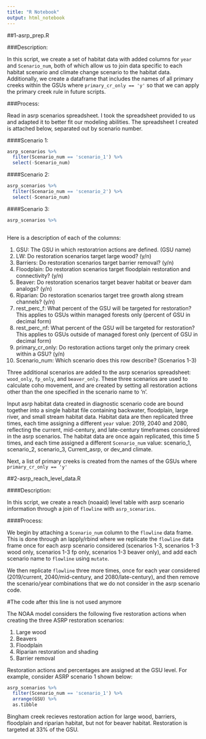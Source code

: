 ```yaml
---
title: "R Notebook"
output: html_notebook
---
```


##1-asrp_prep.R

###Description:

In this script, we create a set of habitat data with added columns for `year` and `Scenario_num`, both of which allow us to join data specific to each habitat scenario and climate change scenario to the habitat data.  Additionally, we create a dataframe that includes the names of all primary creeks within the GSUs where `primary_cr_only == 'y'` so that we can apply the primary creek rule in future scripts.

###Process:

Read in asrp scenarios spreadsheet.  I took the spreadsheet provided to us and adapted it to better fit our modeling abilities.  The spreadsheet I created is attached below, separated out by scenario number.

####Scenario 1:
```r
asrp_scenarios %>% 
  filter(Scenario_num == 'scenario_1') %>%
  select(-Scenario_num)
```
####Scenario 2: 
```r
asrp_scenarios %>%
  filter(Scenario_num == 'scenario_2') %>%
  select(-Scenario_num)
```
####Scenario 3:
```r
asrp_scenarios %>%
  
```


Here is a description of each of the columns:

1. GSU: The GSU in which restoratrion actions are defined. (GSU name)
2. LW: Do restoration scenarios target large wood?  (y/n)
3. Barriers: Do restoration scenarios target barrier removal? (y/n)
4. Floodplain: Do restoration scenarios target floodplain restoration and connectivity? (y/n)
5. Beaver: Do restoration scenarios target beaver habitat or beaver dam analogs? (y/n)
6. Riparian:  Do restoration scenarios target tree growth along stream channels? (y/n)
7. rest_perc_f: What percent of the GSU will be targeted for restoration? This applies to GSUs within managed forests only (percent of GSU in decimal form)
8. rest_perc_nf: What percent of the GSU will be targeted for restoration? This applies to GSUs outside of managed forest only (percent of GSU in decimal form) 
9. primary_cr_only: Do restoration actions target only the primary creek within a GSU? (y/n)
10. Scenario_num: Which scenario does this row describe? (Scenarios 1-3)

Three additional scenarios are added to the asrp scenarios spreadsheet: `wood_only`, `fp_only`, and `beaver_only`.  These three scenarios are used to calculate coho movement, and are created by setting all restoration actions other than the one specified in the scenario name to 'n'.  

Input asrp habitat data created in diagnostic scenario code are bound together into a single habitat file containing backwater, floodplain, large river, and small stream habitat data. Habitat data are then replicated three times, each time assigning a different `year` value: 2019, 2040 and 2080, reflecting the current, mid-century, and late-century timeframes considered in the asrp scenarios. The habitat data are once again replicated, this time 5 times, and each time assigned a different `Scenario_num` value: scenario_1, scenario_2, scenario_3, Current_asrp, or dev_and climate.

Next, a list of primary creeks is created from the names of the GSUs where `primary_cr_only == 'y'`

##2-asrp_reach_level_data.R

####Description:

In this script, we create a reach (noaaid) level table with asrp scenario information through a join of `flowline` with `asrp_scenarios`.

####Process: 

We begin by attaching a `Scenario_num` column to the `flowline` data frame.  This is done through an lapply/rbind where we replicate the `flowline` data frame once for each asrp scenario considered (scenarios 1-3, scenarios 1-3 wood only, scenarios 1-3 fp only, scenarios 1-3 beaver only), and add each scenario name to `flowline` using `mutate`.  

We then replicate `flowline` three more times, once for each year considered (2019/current, 2040/mid-century, and 2080/late-century), and then remove the scenario/year combinations that we do not consider in the asrp scenario code.







#The code after this line is not used anymore












The NOAA model considers the following five restoration actions when creating the three ASRP restoration scenarios:

1. Large wood
2. Beavers
3. Floodplain
4. Riparian restoration and shading
5. Barrier removal

Restoration actions and percentages are assigned at the GSU level.  For example, consider ASRP scenario 1 shown below:

```r
asrp_scenarios %>% 
  filter(Scenario_num == 'scenario_1') %>%
  arrange(GSU) %>%
  as.tibble
```
Bingham creek recieves restoration action for large wood, barriers, floodplain and riparian habitat, but not for beaver habitat.  Restoration is targeted at 33% of the GSU.  

